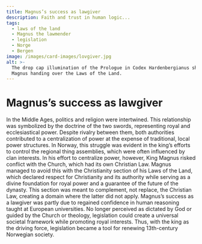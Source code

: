 ```yaml
---
title: Magnus’s success as lawgiver
description: Faith and trust in human logic...
tags:
  - laws of the land
  - Magnus the lawmender
  - legislation
  - Norge
  - Bergen
image: /images/card-images/lovgiver.jpg
alt: >-
  The drop cap illumination of the Prologue in Codex Hardenbergianus shows King
  Magnus handing over the Laws of the Land.
---
```



# Magnus’s success as lawgiver

<Container stil="initial side">
    In the Middle Ages, politics and religion were intertwined. This relationship was symbolized by the doctrine of the two swords, representing royal and ecclesiastical power. Despite rivalry between them, both authorities contributed to a centralization of power at the expense of traditional, local power structures. In Norway, this struggle was evident in the king’s efforts to control the regional thing assemblies, which were often influenced by clan interests. In his effort to centralize power, however, King Magnus risked conflict with the Church, which had its own Christian Law. Magnus managed to avoid this with the Christianity section of his Laws of the Land, which declared respect for Christianity and its authority while serving as a divine foundation for royal power and a guarantee of the future of the dynasty. This section was meant to complement, not replace, the Christian Law, creating a domain where the latter did not apply. Magnus’s success as a lawgiver was partly due to regained confidence in human reasoning taught at European universities. No longer perceived as dictated by God or guided by the Church or theology, legislation could create a universal societal framework while promoting royal interests. Thus, with the king as the driving force, legislation became a tool for renewing 13th-century Norwegian society.
</Container>

<Figure
    image="/images/section-buttons/Tingfarebolken.jpg"
    title="Representation of the doctrine of the two swords from Codex Hardenbergianus (GKS 1154 fol. 2v)."
    alt="Manuscript illumination of the doctrine of the two swords from a medieval codex."
>
</Figure>
